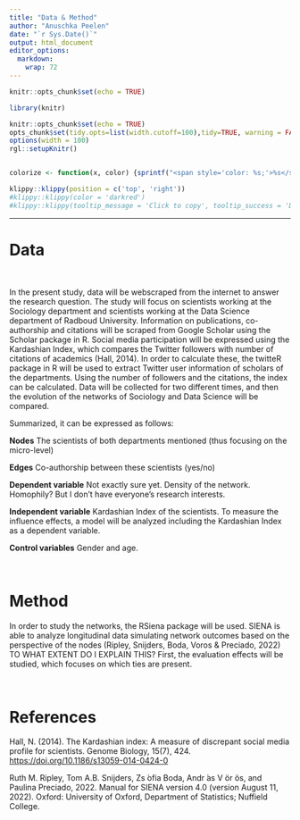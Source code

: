 ```yaml
---
title: "Data & Method"
author: "Anuschka Peelen"
date: "`r Sys.Date()`"
output: html_document
editor_options: 
  markdown: 
    wrap: 72
---
```


```r
knitr::opts_chunk$set(echo = TRUE)
```

```r
library(knitr)

knitr::opts_chunk$set(echo = TRUE)
opts_chunk$set(tidy.opts=list(width.cutoff=100),tidy=TRUE, warning = FALSE, message = FALSE,comment = "#>", cache=TRUE, class.source=c("test"), class.output=c("test2"))
options(width = 100)
rgl::setupKnitr()


colorize <- function(x, color) {sprintf("<span style='color: %s;'>%s</span>", color, x) }
```

```r
klippy::klippy(position = c('top', 'right'))
#klippy::klippy(color = 'darkred')
#klippy::klippy(tooltip_message = 'Click to copy', tooltip_success = 'Done')
```

------------------------------------------------------------------------

# Data

<br>

In the present study, data will be webscraped from the internet to
answer the research question. The study will focus on scientists working
at the Sociology department and scientists working at the Data Science
department of Radboud University. Information on publications,
co-authorship and citations will be scraped from Google Scholar using
the Scholar package in R. Social media participation will be expressed
using the Kardashian Index, which compares the Twitter followers with
number of citations of academics (Hall, 2014). In order to calculate
these, the twitteR package in R will be used to extract Twitter user
information of scholars of the departments. Using the number of
followers and the citations, the index can be calculated. Data will be
collected for two different times, and then the evolution of the
networks of Sociology and Data Science will be compared.

Summarized, it can be expressed as follows:

**Nodes** The scientists of both departments mentioned (thus focusing on
the micro-level)

**Edges** Co-authorship between these scientists (yes/no)

**Dependent variable** Not exactly sure yet. Density of the network.
Homophily? But I don't have everyone's research interests.

**Independent variable** Kardashian Index of the scientists. To measure
the influence effects, a model will be analyzed including the Kardashian
Index as a dependent variable.

**Control variables** Gender and age.

<br>

# Method

In order to study the networks, the RSiena package will be used. SIENA
is able to analyze longitudinal data simulating network outcomes based
on the perspective of the nodes (Ripley, Snijders, Boda, Voros &
Preciado, 2022) TO WHAT EXTENT DO I EXPLAIN THIS? First, the evaluation
effects will be studied, which focuses on which ties are present.

<br> 

# References 

Hall, N. (2014). The Kardashian index: A measure of
discrepant social media profile for scientists. Genome Biology, 15(7),
424. <https://doi.org/10.1186/s13059-014-0424-0>

Ruth M. Ripley, Tom A.B. Snijders, Zs ́ofia Boda, Andr ́as V ̈or ̈os,
and Paulina Preciado, 2022. Manual for SIENA version 4.0 (version August
11, 2022). Oxford: University of Oxford, Department of Statistics;
Nuffield College.
